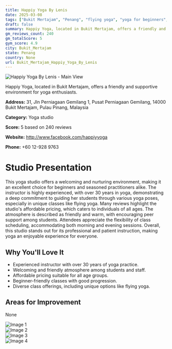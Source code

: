 ```yaml
---
title: Happiy Yoga By Lenis
date: 2025-03-08
tags: ["Bukit Mertajam", "Penang", "flying yoga", "yoga for beginners", "therapeutic yoga", "friendly atmosphere", "affordable pricing", "Bukit Mertajam"]  
draft: false
summary: Happiy Yoga, located in Bukit Mertajam, offers a friendly and supportive environment for yoga enthusiasts.
gm_reviews_count: 240
gm_totalScore: 5
gym_score: 4.9
city: Bukit_Mertajam
state: Penang
country: None
url: Bukit_Mertajam_Happiy_Yoga_By_Lenis
---
```


<div className="aspect-[16/9] relative my-8">
  <img 
    src="https://lh5.googleusercontent.com/p/AF1QipO7cQf_1KPRJ75bcFgU4Kmx5AadD3l-Kzy9pHff=w1920-h1080-k-no"
    alt="Happiy Yoga By Lenis - Main View"
    className="object-cover absolute inset-0 w-full h-full rounded-lg"
  />
</div>

Happiy Yoga, located in Bukit Mertajam, offers a friendly and supportive environment for yoga enthusiasts.

**Address:** 31, Jln Perniagaan Gemilang 1, Pusat Perniagaan Gemilang, 14000 Bukit Mertajam, Pulau Pinang, Malaysia

**Category:** Yoga studio

**Score:** 5 based on 240 reviews

**Website:** http://www.facebook.com/happiyyoga

**Phone:** +60 12-928 9763

# Studio Presentation

This yoga studio offers a welcoming and nurturing environment, making it an excellent choice for beginners and seasoned practitioners alike. The instructor is highly experienced, with over 30 years in yoga, demonstrating a deep commitment to guiding her students through various yoga poses, especially in unique classes like flying yoga. Many reviews highlight the studio's affordable pricing, which caters to individuals of all ages. The atmosphere is described as friendly and warm, with encouraging peer support among students. Attendees appreciate the flexibility of class scheduling, accommodating both morning and evening sessions. Overall, this studio stands out for its professional and patient instruction, making yoga an enjoyable experience for everyone.



## Why You'll Love It

- Experienced instructor with over 30 years of yoga practice.
- Welcoming and friendly atmosphere among students and staff.
- Affordable pricing suitable for all age groups.
- Beginner-friendly classes with good progression.
- Diverse class offerings, including unique options like flying yoga.

## Areas for Improvement

None

<div className="grid grid-cols-1 xl:grid-cols-2 gap-4 my-8">
<div className="aspect-[4/3] relative"><img src="https://lh3.googleusercontent.com/p/AF1QipMHOgulUH5N_F2-VUNHxLedZGf5-lEp0CnbViWr=w1920-h1080-k-no" alt="Image 1" className="object-cover absolute inset-0 w-full h-full rounded-lg" /></div>
<div className="aspect-[4/3] relative"><img src="https://lh5.googleusercontent.com/p/AF1QipMYMxg0h-UhKfK3yVZyB2sjvqZ-W9CJGXFLlv-d=w1920-h1080-k-no" alt="Image 2" className="object-cover absolute inset-0 w-full h-full rounded-lg" /></div>
<div className="aspect-[4/3] relative"><img src="https://lh5.googleusercontent.com/p/AF1QipMbOGrW0EQnvQORNmkuIlvGlIMl5wA6Nk3qCM6N=w1920-h1080-k-no" alt="Image 3" className="object-cover absolute inset-0 w-full h-full rounded-lg" /></div>
<div className="aspect-[4/3] relative"><img src="https://lh5.googleusercontent.com/p/AF1QipPzSUkPoKBXaJNmuTmckR2vCy11KeyIVm7-PgKS=w1920-h1080-k-no" alt="Image 4" className="object-cover absolute inset-0 w-full h-full rounded-lg" /></div>
</div>